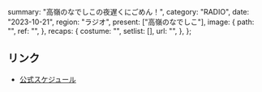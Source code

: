   summary: "高嶺のなでしこの夜遅くにごめん！",
  category: "RADIO",
  date: "2023-10-21",
  region: "ラジオ",
  present: ["高嶺のなでしこ"],
  image: {
    path: "",
    ref: "",
  },
  recaps: {
    costume: "",
    setlist: [],
    url: "",
  },
};

## リンク

- [公式スケジュール](https://takanenonadeshiko.jp/?p=1009)
